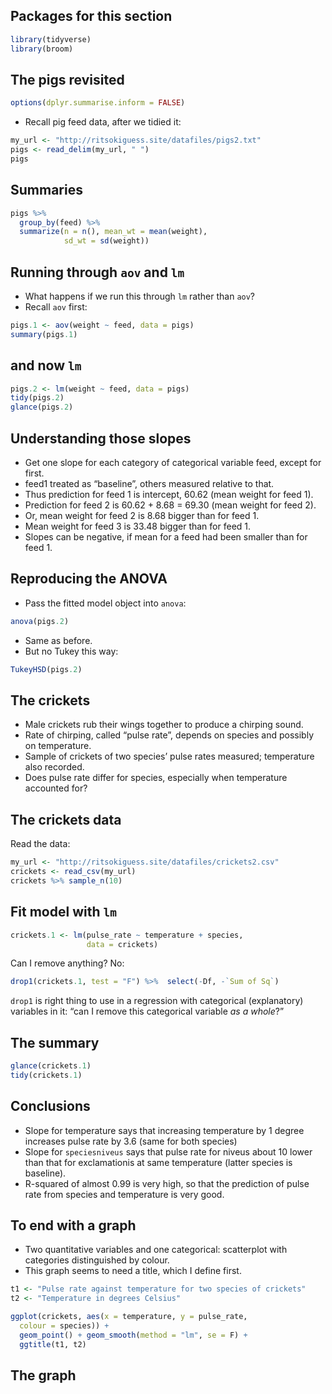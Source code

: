 ## Packages for this section

```r
library(tidyverse)
library(broom)
```


## The pigs revisited

```r
options(dplyr.summarise.inform = FALSE)
```

- Recall pig feed data, after we tidied it: 

```r
my_url <- "http://ritsokiguess.site/datafiles/pigs2.txt"
pigs <- read_delim(my_url, " ")
pigs 
```

## Summaries

```r
pigs %>%
  group_by(feed) %>%
  summarize(n = n(), mean_wt = mean(weight), 
            sd_wt = sd(weight))
```

## Running through `aov` and `lm`
- What happens if we run this through `lm` rather than `aov`? 
- Recall `aov` first: 

```r
pigs.1 <- aov(weight ~ feed, data = pigs)
summary(pigs.1)
```

## and now `lm`

\footnotesize
```r
pigs.2 <- lm(weight ~ feed, data = pigs)
tidy(pigs.2)
glance(pigs.2)
```
\normalsize

## Understanding those slopes
- Get one slope for each category of categorical variable feed, except
for first.
- feed1 treated as “baseline”, others measured relative to that.
- Thus prediction for feed 1 is intercept, 60.62 (mean weight for feed 1).
- Prediction for feed 2 is 60.62 + 8.68 = 69.30 (mean weight for feed 2).
- Or, mean weight for feed 2 is 8.68 bigger than for feed 1.
- Mean weight for feed 3 is 33.48 bigger than for feed 1.
- Slopes can be negative, if mean for a feed had been smaller than for
feed 1.

## Reproducing the ANOVA
- Pass the fitted model object into `anova`:

\footnotesize
```r
anova(pigs.2)
```
\normalsize

- Same as before.
- But no Tukey this way:

\footnotesize
```r
TukeyHSD(pigs.2)
```
\normalsize

## The crickets
- Male crickets rub their wings together to produce a chirping sound.
- Rate of chirping, called “pulse rate”, depends on species and possibly
on temperature.
- Sample of crickets of two species’ pulse rates measured; temperature
also recorded.
- Does pulse rate differ for species, especially when temperature
accounted for?

## The crickets data
Read the data:

\small
```r
my_url <- "http://ritsokiguess.site/datafiles/crickets2.csv"
crickets <- read_csv(my_url)
crickets %>% sample_n(10)
```
\normalsize
## Fit model with `lm` 

```r
crickets.1 <- lm(pulse_rate ~ temperature + species, 
                 data = crickets)
```

Can I remove anything? No:

```r
drop1(crickets.1, test = "F") %>%  select(-Df, -`Sum of Sq`)
```

`drop1` is right thing to use in a regression with categorical (explanatory) variables in it: "can I remove this categorical variable *as a whole*?"

## The summary 

```r
glance(crickets.1)
tidy(crickets.1)
```

## Conclusions
- Slope for temperature says that increasing temperature by 1 degree
increases pulse rate by 3.6 (same for both species)
- Slope for `speciesniveus` says that pulse rate for niveus about 10
lower than that for exclamationis at same temperature (latter species
is baseline).
- R-squared of almost 0.99 is very high, so that the prediction of pulse
rate from species and temperature is very good.

## To end with a graph

- Two quantitative variables and one categorical: scatterplot with categories distinguished by colour.
- This graph seems to need a title, which I define first. 

\small

```r
t1 <- "Pulse rate against temperature for two species of crickets"
t2 <- "Temperature in degrees Celsius"
```

\normalsize

```r
ggplot(crickets, aes(x = temperature, y = pulse_rate,
  colour = species)) +
  geom_point() + geom_smooth(method = "lm", se = F) +
  ggtitle(t1, t2)
```

## The graph

```r
```

